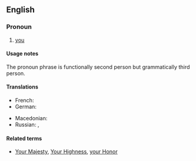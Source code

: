 {{see also|your Grace}}
==English==

===Pronoun===
{{head|en|pronoun|head=[[your]] [[grace]]|plural|your graces}}

# {{context|formal|obsolete|lang=en}} [[you]]

====Usage notes====
The pronoun phrase {{term|your grace}} is functionally second person but grammatically third person.

====Translations====
{{trans-top|you}}
* French: {{t+|fr|Votre Grâce|f}}
* German: {{t|de|Euer Gnaden}}
{{trans-mid}}
* Macedonian: {{t|mk|Ваша Милост|tr=Váša Mílost|sc=Cyrl}}
* Russian: {{t|ru|Ваша Милость|tr=Váša Mílostʹ|sc=Cyrl}}, {{t|ru|Ваша Светлость|tr=Váša Svétlostʹ|sc=Cyrl}}
{{trans-bottom}}

====Related terms====
* {{qualifier|formal pronoun phrases used for second person}} [[Your Majesty]], [[Your Highness]], [[your Honor]]